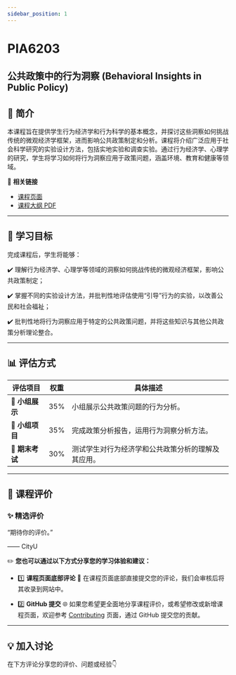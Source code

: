 ```yaml
---
sidebar_position: 1
---
```


# PIA6203
## 公共政策中的行为洞察 (Behavioral Insights in Public Policy)

## **📘 简介**
本课程旨在提供学生行为经济学和行为科学的基本概念，并探讨这些洞察如何挑战传统的微观经济学框架，进而影响公共政策制定和分析。课程将介绍广泛应用于社会科学研究的实验设计方法，包括实地实验和调查实验。通过行为经济学、心理学的研究，学生将学习如何将行为洞察应用于政策问题，涵盖环境、教育和健康等领域。

🔗 **相关链接**
- [课程页面](https://www.cityu.edu.hk/catalogue/pg/202526/course/PIA6203.htm)
- [课程大纲 PDF](https://www.cityu.edu.hk/catalogue/pg/202526/course/PIA6203.pdf)

---

## **🎯 学习目标**

完成课程后，学生将能够：

✔️ 理解行为经济学、心理学等领域的洞察如何挑战传统的微观经济框架，影响公共政策制定；

✔️ 掌握不同的实验设计方法，并批判性地评估使用“引导”行为的实验，以改善公民和社会福祉；

✔️ 批判性地将行为洞察应用于特定的公共政策问题，并将这些知识与其他公共政策分析理论整合。

---

## **📊 评估方式**

| **评估项目**               | **权重** | **具体描述**                                                                                       |
|---------------------------|---------|---------------------------------------------------------------------------------------------------|
| **📝 小组展示**             | 35%     | 小组展示公共政策问题的行为分析。                                                                  |
| **📄 小组项目**             | 35%     | 完成政策分析报告，运用行为洞察分析方法。                                                           |
| **📅 期末考试**             | 30%     | 测试学生对行为经济学和公共政策分析的理解及其应用。                                                 |

---

## **💬 课程评价**

### ✨ **精选评价**
<div className={commentStyles.commentBox}>
    <p className={commentStyles.commentText}>
        “期待你的评价。”
    </p>
    <p className={commentStyles.commentAuthor}>—— CityU</p>
</div>

✏️ **您也可以通过以下方式分享您的学习体验和建议：**

- 1️⃣ **课程页面底部评论**
💬 在课程页面底部直接提交您的评论，我们会审核后将其收录到网站中。

- 2️⃣ **GitHub 提交**
🌐 如果您希望更全面地分享课程评价，或希望修改或新增课程页面，欢迎参考 [Contributing](/contributing) 页面，通过 GitHub 提交您的贡献。

---

## **💡 加入讨论**

在下方评论分享您的评价、问题或经验👇
<Utterances />